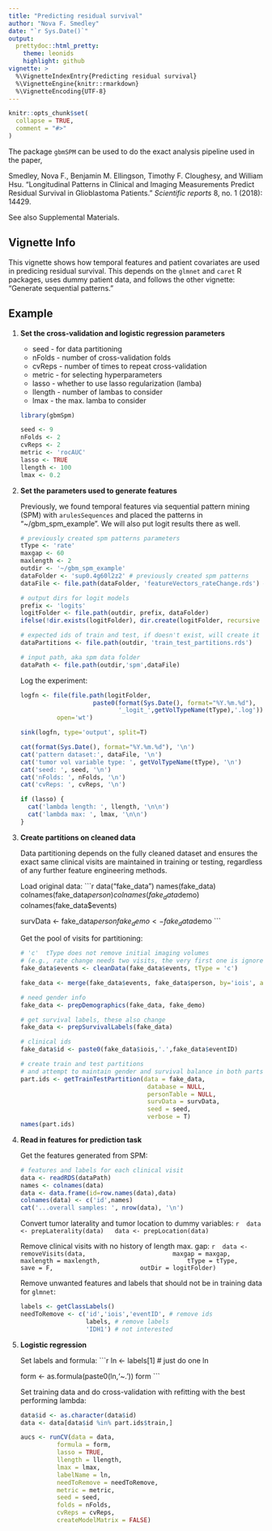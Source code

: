 ```yaml
---
title: "Predicting residual survival"
author: "Nova F. Smedley"
date: "`r Sys.Date()`"
output: 
  prettydoc::html_pretty:
    theme: leonids
    highlight: github
vignette: >
  %\VignetteIndexEntry{Predicting residual survival}
  %\VignetteEngine{knitr::rmarkdown}
  %\VignetteEncoding{UTF-8}
---
```


```r
knitr::opts_chunk$set(
  collapse = TRUE,
  comment = "#>"
)
```


The package `gbmSPM` can be used to do the exact analysis pipeline used in the paper, 

Smedley, Nova F., Benjamin M. Ellingson, Timothy F. Cloughesy, and William Hsu. "Longitudinal Patterns in Clinical and Imaging Measurements Predict Residual Survival in Glioblastoma Patients." *Scientific reports* 8, no. 1 (2018): 14429.

See also Supplemental Materials.

## Vignette Info

This vignette shows how temporal features and patient covariates are used in predicing residual survival. This depends on the `glmnet` and `caret` R packages, uses dummy patient data, and follows the other vignette: "Generate sequential patterns."


## Example



1. **Set the cross-validation and logistic regression parameters**

    * seed - for data partitioning
    * nFolds - number of cross-validation folds
    * cvReps - number of times to repeat cross-validation
    * metric - for selecting hyperparameters
    * lasso - whether to use lasso regularization (lamba)
    * llength - number of lambas to consider
    * lmax - the max. lamba to consider
 
    ```r
    library(gbmSpm)

    seed <- 9
    nFolds <- 2
    cvReps <- 2
    metric <- 'rocAUC'
    lasso <- TRUE
    llength <- 100
    lmax <- 0.2
    ```

1. **Set the parameters used to generate features**
    
    Previously, we found temporal features via sequential pattern mining (SPM) with `arulesSequences` and placed the patterns in "~/gbm_spm_example". We will also put logit results there as well.

    ```r
    
    # previously created spm patterns parameters
    tType <- 'rate'
    maxgap <- 60
    maxlength <- 2
    outdir <- '~/gbm_spm_example'
    dataFolder <- 'sup0.4g60l2z2' # previously created spm patterns
    dataFile <- file.path(dataFolder, 'featureVectors_rateChange.rds') # data input file

    # output dirs for logit models
    prefix <- 'logits'
    logitFolder <- file.path(outdir, prefix, dataFolder)
    ifelse(!dir.exists(logitFolder), dir.create(logitFolder, recursive = T), F) 
    
    # expected ids of train and test, if doesn't exist, will create it
    dataPartitions <- file.path(outdir, 'train_test_partitions.rds') 

    # input path, aka spm data folder
    dataPath <- file.path(outdir,'spm',dataFile) 

    ```
    
    Log the experiment:
    
    ```r
    logfn <- file(file.path(logitFolder,
                        paste0(format(Sys.Date(), format="%Y.%m.%d"),
                               '_logit_',getVolTypeName(tType),'.log')),
              open='wt')

    sink(logfn, type='output', split=T)
    
    cat(format(Sys.Date(), format="%Y.%m.%d"), '\n')
    cat('pattern dataset:', dataFile, '\n')
    cat('tumor vol variable type: ', getVolTypeName(tType), '\n')
    cat('seed: ', seed, '\n')
    cat('nFolds: ', nFolds, '\n')
    cat('cvReps: ', cvReps, '\n')
    
    if (lasso) {
      cat('lambda length: ', llength, '\n\n')
      cat('lambda max: ', lmax, '\n\n')
    }
    ```

1. **Create partitions on cleaned data**

    Data partitioning depends on the fully cleaned dataset and ensures the exact same clinical visits are maintained in training or testing, regardless of  any further feature engineering methods.
    
    Load original data:
    ```r
    data("fake_data")
    names(fake_data)
    colnames(fake_data$person)
    colnames(fake_data$demo)
    colnames(fake_data$events)
    
    survData <- fake_data$person
    fake_demo <- fake_data$demo
    ```
    
    Get the pool of visits for partitioning:
   
    ```r
    # 'c'  tType does not remove initial imaging volumes 
    # (e.g., rate change needs two visits, the very first one is ignores)
    fake_data$events <- cleanData(fake_data$events, tType = 'c') 
    
    fake_data <- merge(fake_data$events, fake_data$person, by='iois', all.x=T)
    
    # need gender info
    fake_data <- prepDemographics(fake_data, fake_demo) 
    
    # get survival labels, these also change
    fake_data <- prepSurvivalLabels(fake_data)
    
    # clinical ids
    fake_data$id <- paste0(fake_data$iois,'.',fake_data$eventID) 
    
    # create train and test partitions
    # and attempt to maintain gender and survival balance in both parts
    part.ids <- getTrainTestPartition(data = fake_data,
                                       database = NULL, 
                                       personTable = NULL,
                                       survData = survData,
                                       seed = seed,
                                       verbose = T)
    names(part.ids)
    ```

1. **Read in features for prediction task**
    
    Get the features generated from SPM:
    
    ```r
    # features and labels for each clinical visit
    data <- readRDS(dataPath) 
    names <- colnames(data)
    data <- data.frame(id=row.names(data),data)
    colnames(data) <- c('id',names)
    cat('...overall samples: ', nrow(data), '\n')
    ```
    
    Convert tumor laterality and tumor location to dummy variables:
    ```r
    data <- prepLaterality(data) 
    data <- prepLocation(data)
    ```
    
    Remove clinical visits with no history of length max. gap:
    ```r
    data <- removeVisits(data, 
                         maxgap = maxgap, 
                         maxlength = maxlength, 
                         tType = tType, 
                         save = F, 
                         outDir = logitFolder)
    ```
    
    Remove unwanted features and labels that should not be in training data for `glmnet`:
    
    ```r
    labels <- getClassLabels()
    needToRemove <- c('id','iois','eventID', # remove ids
                      labels, # remove labels
                      'IDH1') # not interested
    ```

1. **Logistic regression**
    
    Set labels and formula:
    ```r

    ln <- labels[1] # just do one
    ln
    
    form <- as.formula(paste0(ln,'~.'))
    form
    ```
    
    Set training data and do cross-validation with refitting with the best performing lambda:
    
    ```r
    data$id <- as.character(data$id)
    data <- data[data$id %in% part.ids$train,] 

    aucs <- runCV(data = data,
              formula = form,
              lasso = TRUE,
              llength = llength,
              lmax = lmax,
              labelName = ln,
              needToRemove = needToRemove,
              metric = metric,
              seed = seed,
              folds = nFolds,
              cvReps = cvReps,
              createModelMatrix = FALSE)
    ```

